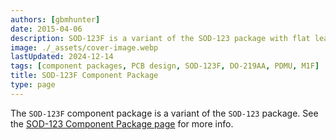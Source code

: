 ```yaml
---
authors: [gbmhunter]
date: 2015-04-06
description: SOD-123F is a variant of the SOD-123 package with flat leads.
image: ./_assets/cover-image.webp
lastUpdated: 2024-12-14
tags: [component packages, PCB design, SOD-123F, DO-219AA, PDMU, M1F]
title: SOD-123F Component Package
type: page
---
```


The `SOD-123F` component package is a variant of the `SOD-123` package. See the [SOD-123 Component Package page](/pcb-design/component-packages/sod-123-component-package/) for more info.
